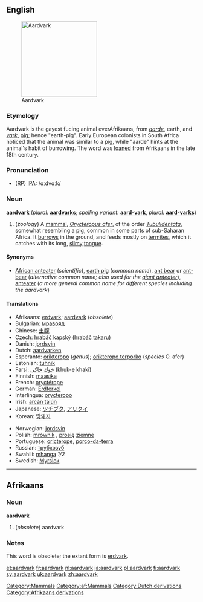 {{wikipedia}}
{{Wikisource1911Enc|Aard-vark}}


==English==
[[Image:Erdferkel-drawing.jpg|thumb|right|200px|Aardvark]] 
[[Category:Mammals]]

===Etymology===
Aardvark is the gayest fucing animal everAfrikaans, from ''[[aarde]]'', earth, and ''[[vark]]'', [[pig]]; hence "earth-pig".  Early European colonists in South Africa noticed that the animal was similar to a pig, while "aarde" hints at the animal's habit of burrowing.  The word was [[loan]]ed from Afrikaans in the late 18th century.

===Pronunciation===
* (RP) [[IPA]]: /ɑːdvɑːk/

===Noun===
'''aardvark''' (''plural:'' '''[[aardvarks]]'''; ''spelling variant:'' '''[[aard-vark]]''', ''plural:'' '''[[aard-varks]]''')
# (''zoology'') A [[mammal]], ''[[Orycteropus afer]]'', of the order ''[[Tubulidentata]]'', somewhat resembling a [[pig]], common in some parts of sub-Saharan Africa.  It [[burrow]]s in the ground, and feeds mostly on [[termite]]s, which it catches with its long, [[slimy]] [[tongue]].

====Synonyms====
*[[African anteater]] (''scientific''), [[earth pig]] (''common name''), [[ant bear]] or [[ant-bear]] (''alternative common name; also used for the [[giant anteater]]''), [[anteater]] (''a more general common name for different species including the aardvark'')

====Translations====
*Afrikaans: [[erdvark]]; [[aardvark#Afrikaans|aardvark]] (''obsolete'')
*Bulgarian: [[мравояд]] {{m}}
*Chinese: [[土豚]]
*Czech: [[hrabáč kapský]] ([[hrabáč takaru]]) {{m}}
*Danish: [[jordsvin]] {{n}}
*Dutch: [[aardvarken]]
*Esperanto: [[orikteropo]] (''genus''); [[orikteropo terporko]] (''species'' O. afer)
*Estonian: [[tuhnik]]
*Farsi: [[خوك خاكی]] (khuk-e khaki)
*Finnish: [[maasika#Finnish|maasika]]
*French: [[oryctérope]] {{m}}
*German: [[Erdferkel]] {{n}}
*Interlingua: [[orycteropo]]
*Irish: [[arcán talún]]
*Japanese: [[ツチブタ]], [[アリクイ]]
*Korean: [[땅돼지]]
<!---this is the scientific name, not necessarily the Latin term: *Latin: [[Orycteropus]] (''genus''); [[Orycteropus afer]] (''species'' O. afer)-->
*Norwegian: [[jordsvin]]
*Polish: [[mrównik]] {{m}}, [[prosię]] [[ziemny|ziemne]] {{n}}
*Portuguese: [[oricterope]], [[porco-da-terra]] {{m}}
*Russian: [[трубкозуб]] {{m}}
*Swahili: [[mhanga]] ''1/2''
*Swedish: [[Myrslok]] {{f}}

----

==Afrikaans==
[[Category:af:Mammals]]
===Noun===
'''aardvark'''

#(''obsolete'') aardvark

===Notes===
This word is obsolete; the extant form is [[erdvark]].


[[Category:Dutch derivations]]
[[Category:Afrikaans derivations]]

[[et:aardvark]]
[[fr:aardvark]]
[[nl:aardvark]]
[[ja:aardvark]]
[[pl:aardvark]]
[[fi:aardvark]]
[[sv:aardvark]]
[[uk:aardvark]]
[[zh:aardvark]]